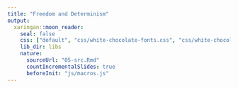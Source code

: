 ```yaml
---
title: "Freedom and Determinism"
output:
  xaringan::moon_reader:
    seal: false
    css: ["default", "css/white-chocolate-fonts.css", "css/white-chocolate.css"]
    lib_dir: libs
    nature:
      sourceUrl: "05-src.Rmd"
      countIncrementalSlides: true
      beforeInit: "js/macros.js" 
--- 
```

